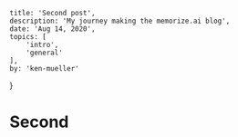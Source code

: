 	title: 'Second post',
	description: 'My journey making the memorize.ai blog',
	date: 'Aug 14, 2020',
	topics: [
		'intro',
		'general'
	],
	by: 'ken-mueller'
}

# Second
